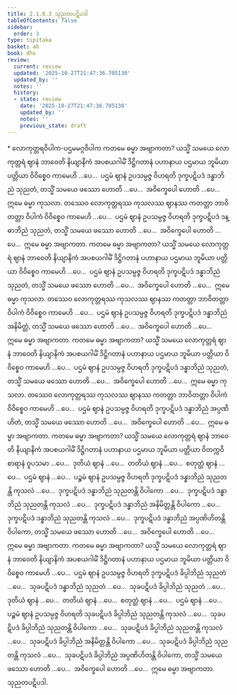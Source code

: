 ```yaml
---
title: 2.1.8.3 သုညတပဋိပဒါ
tableOfContents: false
sidebar:
  order: 3
type: tipitaka
basket: ab
book: dhs
review:
  current: review
  updated: '2025-10-27T21:47:36.705130'
  updated_by: ''
  notes: ''
  history:
  - state: review
    date: '2025-10-27T21:47:36.705130'
    updated_by: ''
    notes: ''
    previous_state: draft
---
```



<ReviewStatus review={frontmatter.review} showDetails={true} />

<HypothesisAnnotation frontmatter={frontmatter} />

<DynamicBreadcrumb />

<Paragraph type="center" book="dhs">
* လောကုတ္တရဝိပါက-ပဌမမဂ္ဂဝိပါက
</Paragraph>


<Division number="514" book="dhs" e="ch" v="29" p="121">

<Paragraph number="1002" book="dhs">
ကတမေ ဓမ္မာ အဗျာကတာ? ယသ္မိံ သမယေ လောကုတ္တရံ ဈာနံ ဘာဝေတိ နိယျာနိကံ အပစယဂါမိံ ဒိဋ္ဌိဂတာနံ ပဟာနာယ ပဌမာယ ဘူမိယာ ပတ္တိယာ ဝိဝိစ္စေဝ ကာမေဟိ …ပေ…  ပဌမံ ဈာနံ ဥပသမ္ပဇ္ဇ ဝိဟရတိ ဒုက္ခပဋိပဒံ ဒန္ဓာဘိညံ သုညတံ, တသ္မိံ သမယေ ဖဿော ဟောတိ …ပေ…  အဝိက္ခေပေါ ဟောတိ …ပေ…  ဣမေ ဓမ္မာ ကုသလာ. တဿေဝ လောကုတ္တရဿ ကုသလဿ ဈာနဿ ကတတ္တာ ဘာဝိတတ္တာ ဝိပါကံ ဝိဝိစ္စေဝ ကာမေဟိ …ပေ…  ပဌမံ ဈာနံ ဥပသမ္ပဇ္ဇ ဝိဟရတိ ဒုက္ခပဋိပဒံ ဒန္ဓာဘိညံ သုညတံ, တသ္မိံ သမယေ ဖဿော ဟောတိ …ပေ…  အဝိက္ခေပေါ ဟောတိ …ပေ…  ဣမေ ဓမ္မာ အဗျာကတာ.
</Paragraph>

</Division>
<Division number="515" book="dhs" e="ch" v="29" p="121">

<Paragraph number="1003" book="dhs">
ကတမေ ဓမ္မာ အဗျာကတာ? ယသ္မိံ သမယေ လောကုတ္တရံ ဈာနံ ဘာဝေတိ နိယျာနိကံ အပစယဂါမိံ ဒိဋ္ဌိဂတာနံ ပဟာနာယ ပဌမာယ ဘူမိယာ ပတ္တိယာ ဝိဝိစ္စေဝ ကာမေဟိ …ပေ…  ပဌမံ ဈာနံ ဥပသမ္ပဇ္ဇ ဝိဟရတိ ဒုက္ခပဋိပဒံ ဒန္ဓာဘိညံ သုညတံ, တသ္မိံ သမယေ ဖဿော ဟောတိ …ပေ…  အဝိက္ခေပေါ ဟောတိ …ပေ…  ဣမေ ဓမ္မာ ကုသလာ. တဿေဝ လောကုတ္တရဿ ကုသလဿ ဈာနဿ ကတတ္တာ ဘာဝိတတ္တာ ဝိပါကံ ဝိဝိစ္စေဝ ကာမေဟိ …ပေ…  ပဌမံ ဈာနံ ဥပသမ္ပဇ္ဇ ဝိဟရတိ ဒုက္ခပဋိပဒံ ဒန္ဓာဘိညံ အနိမိတ္တံ, တသ္မိံ သမယေ ဖဿော ဟောတိ …ပေ…  အဝိက္ခေပေါ ဟောတိ …ပေ…  ဣမေ ဓမ္မာ အဗျာကတာ.
</Paragraph>

</Division>
<Division number="516" book="dhs" e="ch" v="29" p="121">

<Paragraph number="1004" book="dhs">
ကတမေ ဓမ္မာ အဗျာကတာ? ယသ္မိံ သမယေ လောကုတ္တရံ ဈာနံ ဘာဝေတိ နိယျာနိကံ အပစယဂါမိံ ဒိဋ္ဌိဂတာနံ ပဟာနာယ ပဌမာယ ဘူမိယာ ပတ္တိယာ ဝိဝိစ္စေဝ ကာမေဟိ …ပေ…  ပဌမံ ဈာနံ ဥပသမ္ပဇ္ဇ ဝိဟရတိ ဒုက္ခပဋိပဒံ ဒန္ဓာဘိညံ သုညတံ, တသ္မိံ သမယေ ဖဿော ဟောတိ …ပေ…  အဝိက္ခေပေါ ဟောတိ …ပေ…  ဣမေ ဓမ္မာ ကုသလာ. တဿေဝ လောကုတ္တရဿ ကုသလဿ ဈာနဿ ကတတ္တာ ဘာဝိတတ္တာ ဝိပါကံ ဝိဝိစ္စေဝ ကာမေဟိ …ပေ…  ပဌမံ ဈာနံ ဥပသမ္ပဇ္ဇ ဝိဟရတိ ဒုက္ခပဋိပဒံ ဒန္ဓာဘိညံ အပ္ပဏိဟိတံ, တသ္မိံ သမယေ ဖဿော ဟောတိ …ပေ…  အဝိက္ခေပေါ ဟောတိ …ပေ…  ဣမေ ဓမ္မာ အဗျာကတာ.
</Paragraph>

</Division>
<Division number="517" book="dhs" e="ch" v="29" p="122">

<Paragraph number="1005" book="dhs">
ကတမေ ဓမ္မာ အဗျာကတာ? ယသ္မိံ သမယေ လောကုတ္တရံ ဈာနံ ဘာဝေတိ နိယျာနိကံ အပစယဂါမိံ ဒိဋ္ဌိဂတာနံ ပဟာနာယ ပဌမာယ ဘူမိယာ ပတ္တိယာ ဝိတက္ကဝိစာရာနံ ဝူပသမာ …ပေ…  ဒုတိယံ ဈာနံ …ပေ…  တတိယံ ဈာနံ …ပေ…  စတုတ္ထံ ဈာနံ …ပေ…  ပဌမံ ဈာနံ …ပေ…  ပဉ္စမံ ဈာနံ ဥပသမ္ပဇ္ဇ ဝိဟရတိ ဒုက္ခပဋိပဒံ ဒန္ဓာဘိညံ သုညတန္တိ ကုသလံ …ပေ…  ဒုက္ခပဋိပဒံ ဒန္ဓာဘိညံ သုညတန္တိ ဝိပါကော …ပေ…  ဒုက္ခပဋိပဒံ ဒန္ဓာဘိညံ သုညတန္တိ ကုသလံ …ပေ…  ဒုက္ခပဋိပဒံ ဒန္ဓာဘိညံ အနိမိတ္တန္တိ ဝိပါကော …ပေ…  ဒုက္ခပဋိပဒံ ဒန္ဓာဘိညံ သုညတန္တိ ကုသလံ …ပေ…  ဒုက္ခပဋိပဒံ ဒန္ဓာဘိညံ အပ္ပဏိဟိတန္တိ ဝိပါကော, တသ္မိံ သမယေ ဖဿော ဟောတိ …ပေ…  အဝိက္ခေပေါ ဟောတိ …ပေ…  ဣမေ ဓမ္မာ အဗျာကတာ.
</Paragraph>

</Division>
<Division number="518" book="dhs" e="ch" v="29" p="122">

<Paragraph number="1006" book="dhs">
ကတမေ ဓမ္မာ အဗျာကတာ? ယသ္မိံ သမယေ လောကုတ္တရံ ဈာနံ ဘာဝေတိ နိယျာနိကံ အပစယဂါမိံ ဒိဋ္ဌိဂတာနံ ပဟာနာယ ပဌမာယ ဘူမိယာ ပတ္တိယာ ဝိဝိစ္စေဝ ကာမေဟိ …ပေ…  ပဌမံ ဈာနံ ဥပသမ္ပဇ္ဇ ဝိဟရတိ ဒုက္ခပဋိပဒံ ခိပ္ပါဘိညံ သုညတံ …ပေ…  သုခပဋိပဒံ ဒန္ဓာဘိညံ သုညတံ …ပေ…  သုခပဋိပဒံ ခိပ္ပါဘိညံ သုညတံ …ပေ…  ဒုတိယံ ဈာနံ …ပေ…  တတိယံ ဈာနံ …ပေ…  စတုတ္ထံ ဈာနံ …ပေ…  ပဌမံ ဈာနံ …ပေ…  ပဉ္စမံ ဈာနံ ဥပသမ္ပဇ္ဇ ဝိဟရတိ သုခပဋိပဒံ ခိပ္ပါဘိညံ သုညတန္တိ ကုသလံ …ပေ…  သုခပဋိပဒံ ခိပ္ပါဘိညံ သုညတန္တိ ဝိပါကော …ပေ…  သုခပဋိပဒံ ခိပ္ပါဘိညံ သုညတန္တိ ကုသလံ …ပေ…  သုခပဋိပဒံ ခိပ္ပါဘိညံ အနိမိတ္တန္တိ ဝိပါကော …ပေ…  သုခပဋိပဒံ ခိပ္ပါဘိညံ သုညတန္တိ ကုသလံ …ပေ…  သုခပဋိပဒံ ခိပ္ပါဘိညံ အပ္ပဏိဟိတန္တိ ဝိပါကော, တသ္မိံ သမယေ ဖဿော ဟောတိ …ပေ…  အဝိက္ခေပေါ ဟောတိ …ပေ…  ဣမေ ဓမ္မာ အဗျာကတာ.

</Paragraph>
</Division>

<Paragraph number="1007" type="center" book="dhs">
သုညတပဋိပဒါ.
</Paragraph>